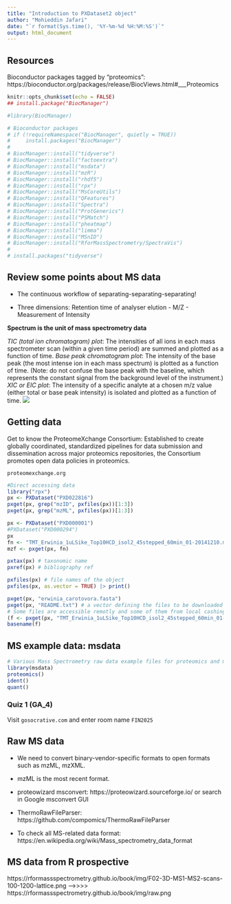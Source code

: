 ```yaml
---
title: "Introduction to PXDataset2 object"
author: "Mohieddin Jafari"
date: "`r format(Sys.time(), '%Y-%m-%d %H:%M:%S')`"
output: html_document
---
```

## Resources
Bioconductor packages tagged by "proteomics":
https://bioconductor.org/packages/release/BiocViews.html#___Proteomics

```r
knitr::opts_chunk$set(echo = FALSE)
## install.package("BiocManager")

#library(BiocManager)

# Bioconductor packages
# if (!requireNamespace("BiocManager", quietly = TRUE))
#     install.packages("BiocManager")
# 
# BiocManager::install("tidyverse")
# BiocManager::install("factoextra")
# BiocManager::install("msdata")
# BiocManager::install("mzR")
# BiocManager::install("rhdf5")
# BiocManager::install("rpx")
# BiocManager::install("MsCoreUtils")
# BiocManager::install("QFeatures")
# BiocManager::install("Spectra")
# BiocManager::install("ProtGenerics")
# BiocManager::install("PSMatch")
# BiocManager::install("pheatmap")
# BiocManager::install("limma")
# BiocManager::install("MSnID")
# BiocManager::install("RforMassSpectrometry/SpectraVis")
# 
# install.packages("tidyverse")
```

## Review some points about MS data
- The continuous workflow of separating-separating-separating!

- Three dimensions: Retention time of analyser elution - M/Z - Measurement of Intensity

**Spectrum is the unit of mass spectrometry data**


*TIC (total ion chromatogram) plot*: The intensities of all ions in each mass spectrometer scan (within a given time period) are summed and plotted as a function of time.
*Base peak chromatogram plot*: The intensity of the base peak (the most intense ion in each mass spectrum) is plotted as a function of time. (Note: do not confuse the base peak with the baseline, which represents the constant signal from the background level of the instrument.)
*XIC or EIC plot*: The intensity of a specific analyte at a chosen m/z value (either total or base peak intensity) is isolated and plotted as a function of time.
![](fig/TIC_XIC.png)

## Getting data
Get to know the ProteomeXchange Consortium: Established to create globally coordinated, standardized pipelines for data submission and dissemination across major proteomics repositories, the Consortium promotes open data policies in proteomics.

`proteomexchange.org`

```r
#Direct accessing data
library("rpx")
px <- PXDataset("PXD022816")
pxget(px, grep("mzID", pxfiles(px))[1:3])
pxget(px, grep("mzML", pxfiles(px))[1:3])

px <- PXDataset("PXD000001")
#PXDataset("PXD000294")
px
fn <- "TMT_Erwinia_1uLSike_Top10HCD_isol2_45stepped_60min_01-20141210.mzML"
mzf <- pxget(px, fn)

pxtax(px) # taxonomic name
pxref(px) # bibliography ref

pxfiles(px) # file names of the object
pxfiles(px, as.vector = TRUE) |> print()

pxget(px, "erwinia_carotovora.fasta")
pxget(px, "README.txt") # a vector defining the files to be downloaded
# Some files are accessible remotly and some of them from local cashing mechanism.
(f <- pxget(px, "TMT_Erwinia_1uLSike_Top10HCD_isol2_45stepped_60min_01-20141210.mzML"))
basename(f)
```

## MS example data: msdata
```r
# Various Mass Spectrometry raw data example files for proteomics and metabolomics
library(msdata) 
proteomics()
ident()
quant()
```
### Quiz 1 (GA_4)
Visit `gosocrative.com` and enter room name `FIN2025`

## Raw MS data
- We need to convert binary-vendor-specific formats to open formats such as mzML, mzXML.
- mzML is the most recent format.
- proteowizard msconvert: https://proteowizard.sourceforge.io/ or search in Google msconvert GUI
- ThermoRawFileParser: https://github.com/compomics/ThermoRawFileParser

- To check all MS-related data format:
https://en.wikipedia.org/wiki/Mass_spectrometry_data_format

## MS data from R prospective
https://rformassspectrometry.github.io/book/img/F02-3D-MS1-MS2-scans-100-1200-lattice.png
---->>>>
https://rformassspectrometry.github.io/book/img/raw.png
